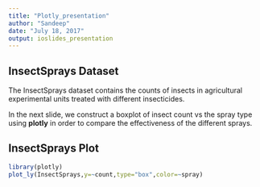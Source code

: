 ---
title: "Plotly_presentation"
author: "Sandeep"
date: "July 18, 2017"
output: ioslides_presentation
---

## InsectSprays Dataset
The InsectSprays dataset contains the counts of insects in agricultural experimental units treated with different insecticides.  

In the next slide, we construct a boxplot of insect count vs the spray type using **plotly** in order to compare the effectiveness of the different sprays. 

## InsectSprays Plot
```{r warning=FALSE,message=FALSE}
library(plotly)
plot_ly(InsectSprays,y=~count,type="box",color=~spray)
```

